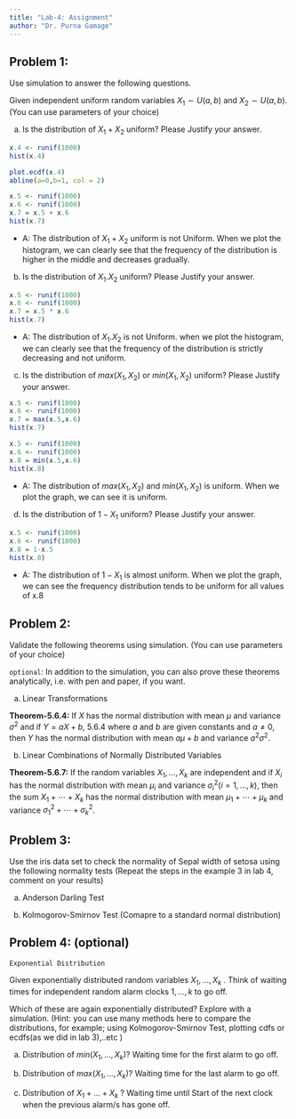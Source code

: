 ```yaml
---
title: "Lab-4: Assignment"
author: "Dr. Purna Gamage"
---
```


## Problem 1:

Use simulation to answer the following questions.

Given independent uniform random variables $X_1 \sim U(a, b)$ and $X_2 \sim U(a,b)$. (You can use parameters of your choice)

a. Is the distribution of $X_1 +X_2$ uniform? Please Justify your answer.

```r
x.4 <- runif(1000)
hist(x.4)

plot.ecdf(x.4)
abline(a=0,b=1, col = 2)

```


```r
x.5 <- runif(1000)
x.6 <- runif(1000)
x.7 = x.5 + x.6
hist(x.7)
```


- A: The distribution of $X_1 +X_2$ uniform is not Uniform. When we plot the histogram, we can clearly see that the frequency of the distribution is higher in the middle and decreases gradually.


b. Is the distribution of $X_1.X_2$ uniform? Please Justify your answer.

```r
x.5 <- runif(1000)
x.6 <- runif(1000)
x.7 = x.5 * x.6
hist(x.7)

```

- A: The distribution of $X_1.X_2$ is not Uniform. when we plot the histogram, we can clearly see that the frequency of the distribution is strictly decreasing and not uniform.

c. Is the distribution of $max(X_1, X_2)$ or $min(X_1, X_2)$ uniform? Please Justify your answer.

```r
x.5 <- runif(1000)
x.6 <- runif(1000)
x.7 = max(x.5,x.6)
hist(x.7)

```

```r
x.5 <- runif(1000)
x.6 <- runif(1000)
x.8 = min(x.5,x.6)
hist(x.8)

```

- A: The distribution of $max(X_1, X_2)$ and $min(X_1, X_2)$ is uniform. When we plot the graph, we can see it is uniform.


d. Is the distribution of $1-X_1$ uniform? Please Justify your answer.

```r
x.5 <- runif(1000)
x.6 <- runif(1000)
x.8 = 1-x.5
hist(x.8)

```

- A: The distribution of $1-X_1$ is almost uniform. When we plot the graph, we can see the frequency distribution tends to be uniform for all values of x.8

## Problem 2:

Validate the following theorems using simulation. (You can use parameters of your choice)

`optional`: In addition to the simulation, you can also prove these theorems analytically, i.e. with pen and paper, if you want.

a. Linear Transformations 


**Theorem-5.6.4:** If $X$ has the normal distribution with mean $\mu$ and variance $\sigma^2$ and if $Y=a X+b$, 5.6.4 where $a$ and $b$ are given constants and $a \neq 0$, then $Y$ has the normal distribution with mean $a \mu+b$ and variance $a^2 \sigma^2$.

b. Linear Combinations of Normally Distributed Variables

**Theorem-5.6.7:**  If the random variables $X_1, \ldots, X_k$ are independent and if $X_i$ has the normal distribution with mean $\mu_i$ and variance $\sigma_i^2(i=1, \ldots, k)$, then the sum $X_1+\cdots+X_k$ has the normal distribution with mean $\mu_1+\cdots+\mu_k$ and variance $\sigma_1^2+\cdots+\sigma_k^2$.


## Problem 3: 

Use the iris data set to check the normality of Sepal width of setosa using the following normality tests (Repeat the steps  in the example 3 in lab 4, comment  on your results)

a. Anderson Darling Test

b. Kolmogorov-Smirnov Test (Comapre to a standard normal distribution)


## Problem 4: (optional)

`Exponential Distribution`

Given exponentially distributed random variables $X_1, . . . , X_k$ . Think of waiting times for independent random alarm clocks $1,...,k$ to go off.

Which of these are again exponentially distributed? Explore with a simulation.
(Hint: you can use many methods here to compare the distributions, for example; using Kolmogorov-Smirnov Test, plotting cdfs or ecdfs(as we did in lab 3),..etc )

a. Distribution of $min(X_1,\dots,X_k)$? Waiting time for the first alarm to go off.

b. Distribution of $max(X_1, \dots, X_k )$? Waiting time for the last alarm to go off.

c. Distribution of $X_1 + \dots + X_k$ ? Waiting time until Start of the next clock when the previous alarm/s has gone off.